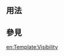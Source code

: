 <includeonly><!-- 在這裡加入模板的保護標識 --></includeonly><noinclude>{{template doc page viewed directly}}</noinclude>
<!-- 在本行下編輯模板說明 -->

== 用法 ==

== 參見 ==

<includeonly>
<!-- 本行下加入模板的分類 -->
[[Category:編輯提示模板|{{PAGENAME}}]]
<!-- 本行下加入模板的跨語言鏈接 -->
[[en:Template:Visibility]]
</includeonly>